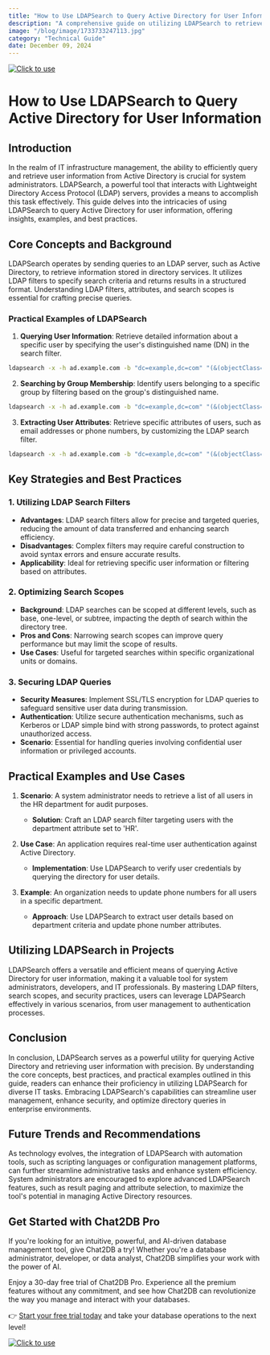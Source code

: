 ```yaml
---
title: "How to Use LDAPSearch to Query Active Directory for User Information"
description: "A comprehensive guide on utilizing LDAPSearch to retrieve user information from Active Directory, including practical examples and best practices."
image: "/blog/image/1733733247113.jpg"
category: "Technical Guide"
date: December 09, 2024
---
```

[![Click to use](/image/blog/bg/chat2db1.png)](https://app.chat2db.ai/)
# How to Use LDAPSearch to Query Active Directory for User Information


<Authors date="December 09, 2024">
  <Author name="Rowan Hill" link="https://chat2db.ai" />
</Authors>

## Introduction

In the realm of IT infrastructure management, the ability to efficiently query and retrieve user information from Active Directory is crucial for system administrators. LDAPSearch, a powerful tool that interacts with Lightweight Directory Access Protocol (LDAP) servers, provides a means to accomplish this task effectively. This guide delves into the intricacies of using LDAPSearch to query Active Directory for user information, offering insights, examples, and best practices.

## Core Concepts and Background

LDAPSearch operates by sending queries to an LDAP server, such as Active Directory, to retrieve information stored in directory services. It utilizes LDAP filters to specify search criteria and returns results in a structured format. Understanding LDAP filters, attributes, and search scopes is essential for crafting precise queries.

### Practical Examples of LDAPSearch

1. **Querying User Information**: Retrieve detailed information about a specific user by specifying the user's distinguished name (DN) in the search filter.

```bash
ldapsearch -x -h ad.example.com -b "dc=example,dc=com" "(&(objectClass=user)(sAMAccountName=johndoe))"
```

2. **Searching by Group Membership**: Identify users belonging to a specific group by filtering based on the group's distinguished name.

```bash
ldapsearch -x -h ad.example.com -b "dc=example,dc=com" "(&(objectClass=user)(memberOf=cn=admins,cn=groups,dc=example,dc=com))"
```

3. **Extracting User Attributes**: Retrieve specific attributes of users, such as email addresses or phone numbers, by customizing the LDAP search filter.

```bash
ldapsearch -x -h ad.example.com -b "dc=example,dc=com" "(&(objectClass=user)(department=IT))" mail telephoneNumber
```

## Key Strategies and Best Practices

### 1. Utilizing LDAP Search Filters

- **Advantages**: LDAP search filters allow for precise and targeted queries, reducing the amount of data transferred and enhancing search efficiency.
- **Disadvantages**: Complex filters may require careful construction to avoid syntax errors and ensure accurate results.
- **Applicability**: Ideal for retrieving specific user information or filtering based on attributes.

### 2. Optimizing Search Scopes

- **Background**: LDAP searches can be scoped at different levels, such as base, one-level, or subtree, impacting the depth of search within the directory tree.
- **Pros and Cons**: Narrowing search scopes can improve query performance but may limit the scope of results.
- **Use Cases**: Useful for targeted searches within specific organizational units or domains.

### 3. Securing LDAP Queries

- **Security Measures**: Implement SSL/TLS encryption for LDAP queries to safeguard sensitive user data during transmission.
- **Authentication**: Utilize secure authentication mechanisms, such as Kerberos or LDAP simple bind with strong passwords, to protect against unauthorized access.
- **Scenario**: Essential for handling queries involving confidential user information or privileged accounts.

## Practical Examples and Use Cases

1. **Scenario**: A system administrator needs to retrieve a list of all users in the HR department for audit purposes.
   - **Solution**: Craft an LDAP search filter targeting users with the department attribute set to 'HR'.

2. **Use Case**: An application requires real-time user authentication against Active Directory.
   - **Implementation**: Use LDAPSearch to verify user credentials by querying the directory for user details.

3. **Example**: An organization needs to update phone numbers for all users in a specific department.
   - **Approach**: Use LDAPSearch to extract user details based on department criteria and update phone number attributes.

## Utilizing LDAPSearch in Projects

LDAPSearch offers a versatile and efficient means of querying Active Directory for user information, making it a valuable tool for system administrators, developers, and IT professionals. By mastering LDAP filters, search scopes, and security practices, users can leverage LDAPSearch effectively in various scenarios, from user management to authentication processes.

## Conclusion

In conclusion, LDAPSearch serves as a powerful utility for querying Active Directory and retrieving user information with precision. By understanding the core concepts, best practices, and practical examples outlined in this guide, readers can enhance their proficiency in utilizing LDAPSearch for diverse IT tasks. Embracing LDAPSearch's capabilities can streamline user management, enhance security, and optimize directory queries in enterprise environments.

## Future Trends and Recommendations

As technology evolves, the integration of LDAPSearch with automation tools, such as scripting languages or configuration management platforms, can further streamline administrative tasks and enhance system efficiency. System administrators are encouraged to explore advanced LDAPSearch features, such as result paging and attribute selection, to maximize the tool's potential in managing Active Directory resources.

## Get Started with Chat2DB Pro

If you're looking for an intuitive, powerful, and AI-driven database management tool, give Chat2DB a try! Whether you're a database administrator, developer, or data analyst, Chat2DB simplifies your work with the power of AI.

Enjoy a 30-day free trial of Chat2DB Pro. Experience all the premium features without any commitment, and see how Chat2DB can revolutionize the way you manage and interact with your databases.

👉 [Start your free trial today](https://app.chat2db.ai/) and take your database operations to the next level!

[![Click to use](/image/blog/bg/chat2db.jpg)](https://app.chat2db.ai/)